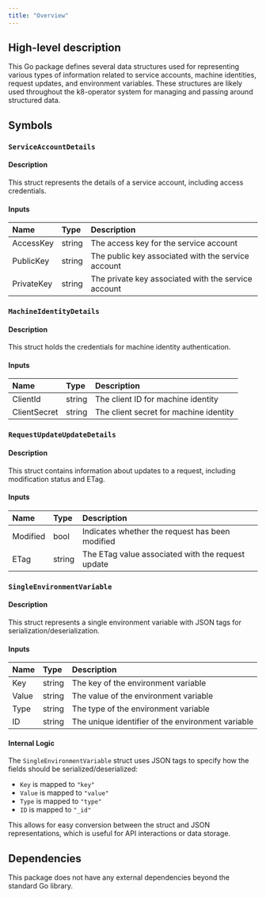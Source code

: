 ```yaml
---
title: "Overview"
---
```


## High-level description
This Go package defines several data structures used for representing various types of information related to service accounts, machine identities, request updates, and environment variables. These structures are likely used throughout the k8-operator system for managing and passing around structured data.

## Symbols

### `ServiceAccountDetails`
#### Description
This struct represents the details of a service account, including access credentials.

#### Inputs
| Name | Type | Description |
|:-----|:-----|:------------|
| AccessKey | string | The access key for the service account |
| PublicKey | string | The public key associated with the service account |
| PrivateKey | string | The private key associated with the service account |

### `MachineIdentityDetails`
#### Description
This struct holds the credentials for machine identity authentication.

#### Inputs
| Name | Type | Description |
|:-----|:-----|:------------|
| ClientId | string | The client ID for machine identity |
| ClientSecret | string | The client secret for machine identity |

### `RequestUpdateUpdateDetails`
#### Description
This struct contains information about updates to a request, including modification status and ETag.

#### Inputs
| Name | Type | Description |
|:-----|:-----|:------------|
| Modified | bool | Indicates whether the request has been modified |
| ETag | string | The ETag value associated with the request update |

### `SingleEnvironmentVariable`
#### Description
This struct represents a single environment variable with JSON tags for serialization/deserialization.

#### Inputs
| Name | Type | Description |
|:-----|:-----|:------------|
| Key | string | The key of the environment variable |
| Value | string | The value of the environment variable |
| Type | string | The type of the environment variable |
| ID | string | The unique identifier of the environment variable |

#### Internal Logic
The `SingleEnvironmentVariable` struct uses JSON tags to specify how the fields should be serialized/deserialized:
- `Key` is mapped to `"key"`
- `Value` is mapped to `"value"`
- `Type` is mapped to `"type"`
- `ID` is mapped to `"_id"`

This allows for easy conversion between the struct and JSON representations, which is useful for API interactions or data storage.

## Dependencies
This package does not have any external dependencies beyond the standard Go library.